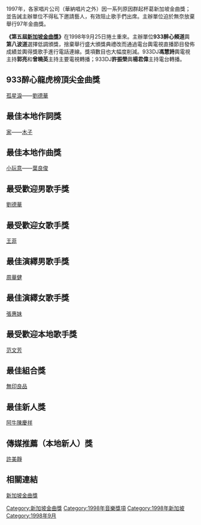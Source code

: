 1997年，各家唱片公司（華納唱片之外）因一系列原因群起杯葛新加坡金曲獎；並告誡主辦單位不得私下邀請藝人，有效阻止歌手們出席。主辦單位迫於無奈放棄舉行97年金曲獎。

'''《第五屆[[新加坡金曲獎|新加坡金曲獎]]》'''在1998年9月25日捲土重來。主辦單位'''933醉心頻道'''輿'''第八波道'''選擇低調頒獎，捨棄舉行盛大頒獎典禮改而通過電台輿電視直播節目發佈成績並輿得獎歌手進行電話連線。獎項數目也大幅度削減。933DJ'''馮慧詩'''輿電視主持'''郭亮'''和'''曾曉英'''主持主要電視轉播；933DJ'''許振榮'''輿'''楊君偉'''主持電台轉播。

==933醉心龍虎榜頂尖金曲獎==
[[孤星淚|孤星淚]]——[[劉德華|劉德華]]

==最佳本地作詞獎==
[[家|家]]——[[木子|木子]]

==最佳本地作曲獎==
[[小玩意|小玩意]]——[[葉良俊|葉良俊]]

==最受歡迎男歌手獎==
[[劉德華|劉德華]]

==最受歡迎女歌手獎==
[[王菲|王菲]]

==最佳演繹男歌手獎==
[[周華健|周華健]]

==最佳演繹女歌手獎==
[[張惠妹|張惠妹]]

==最受歡迎本地歌手獎==
[[范文芳|范文芳]]

==最佳組合獎==
[[無印良品|無印良品]]

==最佳新人獎==
[[陳慶祥|阿牛陳慶祥]]

==傳媒推薦（本地新人）獎==
[[許美靜|許美靜]]

==相關連結==
[[新加坡金曲獎|新加坡金曲獎]]

[[Category:新加坡金曲獎|Category:新加坡金曲獎]]
[[Category:1998年音樂獎項|Category:1998年音樂獎項]]
[[Category:1998年新加坡|Category:1998年新加坡]]
[[Category:1998年9月|Category:1998年9月]]